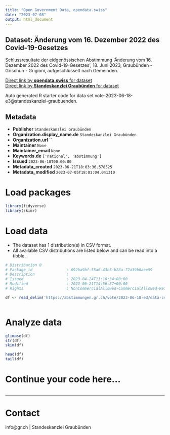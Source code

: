 ```yaml
---
title: "Open Government Data, opendata.swiss"
date: "2023-07-08"
output: html_document
---
```


## Dataset: Änderung vom 16. Dezember 2022 des Covid-19-Gesetzes

Schlussresultate der eidgenössischen Abstimmung 'Änderung vom 16. Dezember 2022 des Covid-19-Gesetzes', 18. Juni 2023, Graubünden - Grischun - Grigioni, aufgeschlüsselt nach Gemeinden.

[Direct link by **opendata.swiss** for dataset](https://opendata.swiss/de/dataset/anderung-vom-16-dezember-2022-des-covid-19-gesetzes)<br>
[Direct link by **Standeskanzlei Graubünden** for dataset](https://abstimmungen.gr.ch/vote/2023-06-18-e3/data)

Auto generated R starter code for data set vote-2023-06-18-e3@standeskanzlei-graubuenden.

## Metadata

- **Publisher** `Standeskanzlei Graubünden`
- **Organization.display_name.de** `Standeskanzlei Graubünden`
- **Organization.url** ``
- **Maintainer** `None`
- **Maintainer_email** `None`
- **Keywords.de** `['national', 'abstimmung']`
- **Issued** `2023-06-18T00:00:00`
- **Metadata_created** `2023-06-21T18:03:36.578525`
- **Metadata_modified** `2023-07-05T18:01:04.041310`


# Load packages

```r

library(tidyverse)
library(skimr)

```

# Load data

-   The dataset has 1 distribution(s) in CSV format.
-   All available CSV distributions are listed below and can be read into a tibble.

```r

# Distribution 0
# Package_id               : 692ba9bf-55a6-43e5-b28a-72a39b8aee59
# Description              : 
# Issued                   : 2023-04-24T11:10:34+00:00
# Modified                 : 2023-06-21T14:56:37+00:00
# Rights                   : NonCommercialAllowed-CommercialAllowed-ReferenceRequired

df <- read_delim('https://abstimmungen.gr.ch/vote/2023-06-18-e3/data-csv')



```

# Analyze data

```r

glimpse(df)
str(df)
skim(df)

head(df)
tail(df)

```

# Continue your code here...

```r

```

------------------------------------------------------------------------

# Contact

info@gr.ch | Standeskanzlei Graubünden
